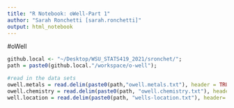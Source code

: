 ```yaml
---
title: "R Notebook: oWell-Part 1"
author: "Sarah Ronchetti [sarah.ronchetti]"
output: html_notebook
---
```


#oWell 
```r
github.local <- "~/Desktop/WSU_STATS419_2021/sronchet/"; 
path = paste0(github.local."/workspace/o-well");

```


```r

#read in the data sets 
owell.metals = read.delim(paste0(path,"owell.metals.txt"), header = TRUE, sep="|");
owell.chemistry = read.delim(paste0(path, "owell.chemistry.txt"), header = TRUE, sep="|");
well.location = read.delim(paste0(path, "wells-location.txt"), header= TRUE, sep = "|");







```
